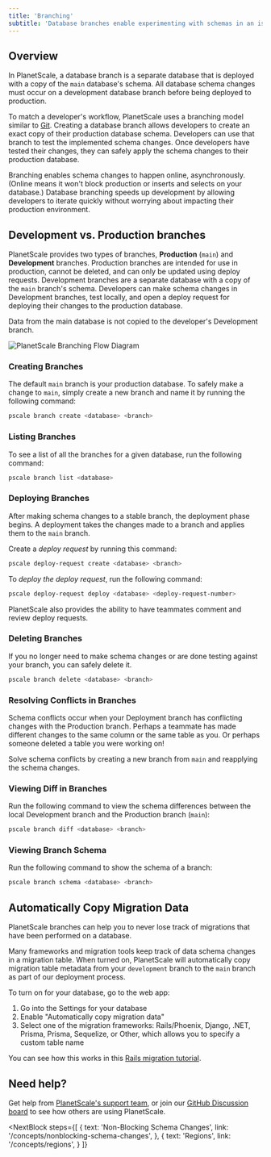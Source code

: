 ```yaml
---
title: 'Branching'
subtitle: 'Database branches enable experimenting with schemas in an isolated environment'
---
```


## Overview

In PlanetScale, a database branch is a separate database that is deployed with a copy of the `main` database's schema. All database schema changes must occur on a development database branch before being deployed to production.

To match a developer's workflow, PlanetScale uses a branching model similar to [Git](https://git-scm.com/book/en/v2/Git-Branching-Basic-Branching-and-Merging). Creating a database branch allows developers to create an exact copy of their production database schema. Developers can use that branch to test the implemented schema changes. Once developers have tested their changes, they can safely apply the schema changes to their production database.

Branching enables schema changes to happen online, asynchronously. (Online means it won't block production or inserts and selects on your database.) Database branching speeds up development by allowing developers to iterate quickly without worrying about impacting their production environment.

## Development vs. Production branches

PlanetScale provides two types of branches, **Production** (`main`) and **Development** branches. Production branches are intended for use in production, cannot be deleted, and can only be updated using deploy requests. Development branches are a separate database with a copy of the `main` branch's schema. Developers can make schema changes in Development branches, test locally, and open a deploy request for deploying their changes to the production database.

<InfoBlock type="note">
  Data from the main database is not copied to the developer's Development
  branch.
</InfoBlock>

![PlanetScale Branching Flow Diagram](/img/docs/ps_branching_diagram_light.png)

### Creating Branches

The default `main` branch is your production database. To safely make a change to `main`, simply create a new branch and name it by running the following command:

```zsh
pscale branch create <database> <branch>
```

### Listing Branches

To see a list of all the branches for a given database, run the following command:

```zsh
pscale branch list <database>
```

### Deploying Branches

After making schema changes to a stable branch, the deployment phase begins. A deployment takes the changes made to a branch and applies them to the `main` branch.

Create a _deploy request_ by running this command:

```zsh
pscale deploy-request create <database> <branch>
```

To _deploy the deploy request_, run the following command:

```zsh
pscale deploy-request deploy <database> <deploy-request-number>
```

<InfoBlock type="tip">
  PlanetScale also provides the ability to have teammates comment and review
  deploy requests.
</InfoBlock>

### Deleting Branches

If you no longer need to make schema changes or are done testing against your branch, you can safely delete it.

```zsh
pscale branch delete <database> <branch>
```

### Resolving Conflicts in Branches

Schema conflicts occur when your Deployment branch has conflicting changes with the Production branch. Perhaps a teammate has made different changes to the same column or the same table as you. Or perhaps someone deleted a table you were working on!

Solve schema conflicts by creating a new branch from `main` and reapplying the schema changes.

### Viewing Diff in Branches

Run the following command to view the schema differences between the local Development branch and the Production branch (`main`):

```zsh
pscale branch diff <database> <branch>
```

### Viewing Branch Schema

Run the following command to show the schema of a branch:

```zsh
pscale branch schema <database> <branch>
```

## Automatically Copy Migration Data

PlanetScale branches can help you to never lose track of migrations that have been performed on a database.

Many frameworks and migration tools keep track of data schema changes in a migration table. When turned on, PlanetScale will automatically copy migration table metadata from your `development` branch to the `main` branch as part of our deployment process.

To turn on for your database, go to the web app:
1. Go into the Settings for your database
2. Enable "Automatically copy migration data"
3. Select one of the migration frameworks: Rails/Phoenix, Django, .NET, Prisma, Prisma, Sequelize, or Other, which allows you to specify a custom table name
  
You can see how this works in this [Rails migration tutorial](/tutorial/automatic-rails-migrations).

## Need help?

Get help from [PlanetScale's support team](https://www.planetscale.com/support), or join our [GitHub Discussion board](https://github.com/planetscale/beta/discussions) to see how others are using PlanetScale.

<NextBlock
  steps={[
    {
      text: 'Non-Blocking Schema Changes',
      link: '/concepts/nonblocking-schema-changes',
    },
{
      text: 'Regions',
      link: '/concepts/regions',
    }
  ]}
></NextBlock>
